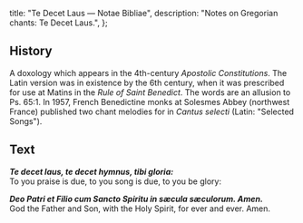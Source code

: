   title: "Te Decet Laus — Notae Bibliae",
  description: "Notes on Gregorian chants: Te Decet Laus.",
};

<Initial text="Te Decet Laus" />

## History

A doxology which appears in the 4th-century *Apostolic Constitutions*. The Latin version was in existence by the 6th century, when it was prescribed for use at Matins in the *Rule of Saint Benedict*. The words are an allusion to Ps. 65:1. In 1957, French Benedictine monks at Solesmes Abbey (northwest France) published two chant melodies for *<Definition lang="latin" anchor="te-decet-laus" text="Te Decet Laus" />* in *Cantus selecti* (Latin: "Selected Songs").

## Text

***Te decet laus, te decet hymnus, tibi gloria:***<br/>
To you praise is due, to you song is due, to you be glory:

***Deo Patri et Filio cum Sancto Spiritu in sæcula sæculorum. Amen.***<br/>
God the Father and Son, with the Holy Spirit, for ever and ever. Amen.
